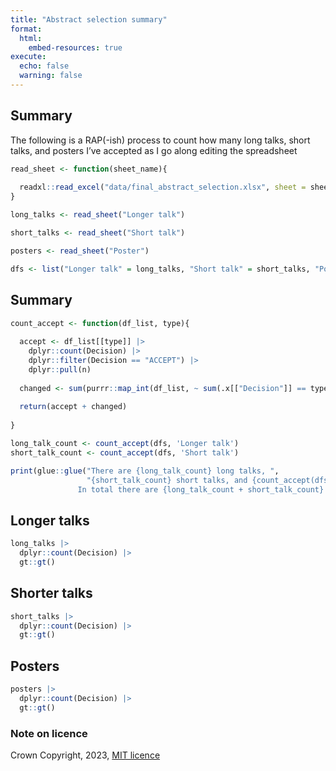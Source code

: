 ```yaml
---
title: "Abstract selection summary"
format:
  html:
    embed-resources: true
execute:
  echo: false
  warning: false
---
```


## Summary

The following is a RAP(-ish) process to count how many long talks, short talks, and posters I've accepted as I go along editing the spreadsheet

```r

read_sheet <- function(sheet_name){
  
  readxl::read_excel("data/final_abstract_selection.xlsx", sheet = sheet_name)
}

long_talks <- read_sheet("Longer talk")

short_talks <- read_sheet("Short talk")

posters <- read_sheet("Poster")

dfs <- list("Longer talk" = long_talks, "Short talk" = short_talks, "Poster" = posters)

```

## Summary

```r

count_accept <- function(df_list, type){
  
  accept <- df_list[[type]] |> 
    dplyr::count(Decision) |> 
    dplyr::filter(Decision == "ACCEPT") |> 
    dplyr::pull(n)
  
  changed <- sum(purrr::map_int(df_list, ~ sum(.x[["Decision"]] == type)))
  
  return(accept + changed)
  
}

long_talk_count <- count_accept(dfs, 'Longer talk')
short_talk_count <- count_accept(dfs, 'Short talk')

print(glue::glue("There are {long_talk_count} long talks, ", 
                 "{short_talk_count} short talks, and {count_accept(dfs, 'Poster')} posters. 
               In total there are {long_talk_count + short_talk_count} talks"))

```

## Longer talks

```r

long_talks |> 
  dplyr::count(Decision) |> 
  gt::gt()

```

## Shorter talks

```r

short_talks |> 
  dplyr::count(Decision) |> 
  gt::gt()

```

## Posters

```r

posters |> 
  dplyr::count(Decision) |> 
  gt::gt()

```






### Note on licence

Crown Copyright, 2023, [MIT licence](https://opensource.org/license/mit/)

